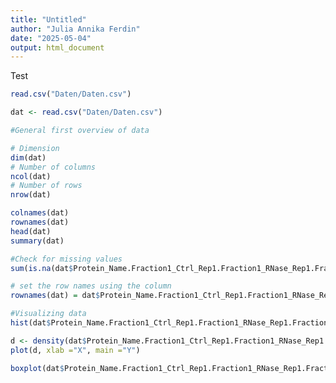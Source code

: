 ```yaml
---
title: "Untitled"
author: "Julia Annika Ferdin"
date: "2025-05-04"
output: html_document
---
```


Test



```r
read.csv("Daten/Daten.csv")

dat <- read.csv("Daten/Daten.csv")
```

```r
#General first overview of data

# Dimension
dim(dat)
# Number of columns
ncol(dat)
# Number of rows
nrow(dat)

colnames(dat)
rownames(dat)
head(dat)
summary(dat)
```

```r
#Check for missing values
sum(is.na(dat$Protein_Name.Fraction1_Ctrl_Rep1.Fraction1_RNase_Rep1.Fraction1_Ctrl_Rep2.Fraction1_RNase_Rep2.Fraction1_Ctrl_Rep3.Fraction1_RNase_Rep3.Fraction2_Ctrl_Rep1.Fraction2_RNase_Rep1.Fraction2_Ctrl_Rep2.Fraction2_RNase_Rep2.Fraction2_Ctrl_Rep3.Fraction2_RNase_Rep3.Fraction3_Ctrl_Rep1.Fraction3_RNase_Rep1.Fraction3_Ctrl_Rep2.Fraction3_RNase_Rep2.Fraction3_Ctrl_Rep3.Fraction3_RNase_Rep3.Fraction4_Ctrl_Rep1.Fraction4_RNase_Rep1.Fraction4_Ctrl_Rep2.Fraction4_RNase_Rep2.Fraction4_Ctrl_Rep3.Fraction4_RNase_Rep3.Fraction5_Ctrl_Rep1.Fraction5_RNase_Rep1.Fraction5_Ctrl_Rep2.Fraction5_RNase_Rep2.Fraction5_Ctrl_Rep3.Fraction5_RNase_Rep3.Fraction6_Ctrl_Rep1.Fraction6_RNase_Rep1.Fraction6_Ctrl_Rep2.Fraction6_RNase_Rep2.Fraction6_Ctrl_Rep3.Fraction6_RNase_Rep3.Fraction7_Ctrl_Rep1.Fraction7_RNase_Rep1.Fraction7_Ctrl_Rep2.Fraction7_RNase_Rep2.Fraction7_Ctrl_Rep3.Fraction7_RNase_Rep3.Fraction8_Ctrl_Rep1.Fraction8_RNase_Rep1.Fraction8_Ctrl_Rep2.Fraction8_RNase_Rep2.Fraction8_Ctrl_Rep3.Fraction8_RNase_Rep3.Fraction9_Ctrl_Rep1.Fraction9_RNase_Rep1.Fraction9_Ctrl_Rep2.Fraction9_RNase_Rep2.Fraction9_Ctrl_Rep3.Fraction9_RNase_Rep3.Fraction10_Ctrl_Rep1.Fraction10_RNase_Rep1.Fraction10_Ctrl_Rep2.Fraction10_RNase_Rep2.Fraction10_Ctrl_Rep3.Fraction10_RNase_Rep3.Fraction11_Ctrl_Rep1.Fraction11_RNase_Rep1.Fraction11_Ctrl_Rep2.Fraction11_RNase_Rep2.Fraction11_Ctrl_Rep3.Fraction11_RNase_Rep3.Fraction12_Ctrl_Rep1.Fraction12_RNase_Rep1.Fraction12_Ctrl_Rep2.Fraction12_RNase_Rep2.Fraction12_Ctrl_Rep3.Fraction12_RNase_Rep3.Fraction13_Ctrl_Rep1.Fraction13_RNase_Rep1.Fraction13_Ctrl_Rep2.Fraction13_RNase_Rep2.Fraction13_Ctrl_Rep3.Fraction13_RNase_Rep3.Fraction14_Ctrl_Rep1.Fraction14_RNase_Rep1.Fraction14_Ctrl_Rep2.Fraction14_RNase_Rep2.Fraction14_Ctrl_Rep3.Fraction14_RNase_Rep3.Fraction15_Ctrl_Rep1.Fraction15_RNase_Rep1.Fraction15_Ctrl_Rep2.Fraction15_RNase_Rep2.Fraction15_Ctrl_Rep3.Fraction15_RNase_Rep3.Fraction16_Ctrl_Rep1.Fraction16_RNase_Rep1.Fraction16_Ctrl_Rep2.Fraction16_RNase_Rep2.Fraction16_Ctrl_Rep3.Fraction16_RNase_Rep3.Fraction17_Ctrl_Rep1.Fraction17_RNase_Rep1.Fraction17_Ctrl_Rep2.Fraction17_RNase_Rep2.Fraction17_Ctrl_Rep3.Fraction17_RNase_Rep3.Fraction18_Ctrl_Rep1.Fraction18_RNase_Rep1.Fraction18_Ctrl_Rep2.Fraction18_RNase_Rep2.Fraction18_Ctrl_Rep3.Fraction18_RNase_Rep3.Fraction19_Ctrl_Rep1.Fraction19_RNase_Rep1.Fraction19_Ctrl_Rep2.Fraction19_RNase_Rep2.Fraction19_Ctrl_Rep3.Fraction19_RNase_Rep3.Fraction20_Ctrl_Rep1.Fraction20_RNase_Rep1.Fraction20_Ctrl_Rep2.Fraction20_RNase_Rep2.Fraction20_Ctrl_Rep3.Fraction20_RNase_Rep3.Fraction21_Ctrl_Rep1.Fraction21_RNase_Rep1.Fraction21_Ctrl_Rep2.Fraction21_RNase_Rep2.Fraction21_Ctrl_Rep3.Fraction21_RNase_Rep3.Fraction22_Ctrl_Rep1.Fraction22_RNase_Rep1.Fraction22_Ctrl_Rep2.Fraction22_RNase_Rep2.Fraction22_Ctrl_Rep3.Fraction22_RNase_Rep3.Fraction23_Ctrl_Rep1.Fraction23_RNase_Rep1.Fraction23_Ctrl_Rep2.Fraction23_RNase_Rep2.Fraction23_Ctrl_Rep3.Fraction23_RNase_Rep3.Fraction24_Ctrl_Rep1.Fraction24_RNase_Rep1.Fraction24_Ctrl_Rep2.Fraction24_RNase_Rep2.Fraction24_Ctrl_Rep3.Fraction24_RNase_Rep3.Fraction25_Ctrl_Rep1.Fraction25_RNase_Rep1.Fraction25_Ctrl_Rep2.Fraction25_RNase_Rep2.Fraction25_Ctrl_Rep3.Fraction25_RNase_Rep3))
```
```r
# set the row names using the column
rownames(dat) = dat$Protein_Name.Fraction1_Ctrl_Rep1.Fraction1_RNase_Rep1.Fraction1_Ctrl_Rep2.Fraction1_RNase_Rep2.Fraction1_Ctrl_Rep3.Fraction1_RNase_Rep3.Fraction2_Ctrl_Rep1.Fraction2_RNase_Rep1.Fraction2_Ctrl_Rep2.Fraction2_RNase_Rep2.Fraction2_Ctrl_Rep3.Fraction2_RNase_Rep3.Fraction3_Ctrl_Rep1.Fraction3_RNase_Rep1.Fraction3_Ctrl_Rep2.Fraction3_RNase_Rep2.Fraction3_Ctrl_Rep3.Fraction3_RNase_Rep3.Fraction4_Ctrl_Rep1.Fraction4_RNase_Rep1.Fraction4_Ctrl_Rep2.Fraction4_RNase_Rep2.Fraction4_Ctrl_Rep3.Fraction4_RNase_Rep3.Fraction5_Ctrl_Rep1.Fraction5_RNase_Rep1.Fraction5_Ctrl_Rep2.Fraction5_RNase_Rep2.Fraction5_Ctrl_Rep3.Fraction5_RNase_Rep3.Fraction6_Ctrl_Rep1.Fraction6_RNase_Rep1.Fraction6_Ctrl_Rep2.Fraction6_RNase_Rep2.Fraction6_Ctrl_Rep3.Fraction6_RNase_Rep3.Fraction7_Ctrl_Rep1.Fraction7_RNase_Rep1.Fraction7_Ctrl_Rep2.Fraction7_RNase_Rep2.Fraction7_Ctrl_Rep3.Fraction7_RNase_Rep3.Fraction8_Ctrl_Rep1.Fraction8_RNase_Rep1.Fraction8_Ctrl_Rep2.Fraction8_RNase_Rep2.Fraction8_Ctrl_Rep3.Fraction8_RNase_Rep3.Fraction9_Ctrl_Rep1.Fraction9_RNase_Rep1.Fraction9_Ctrl_Rep2.Fraction9_RNase_Rep2.Fraction9_Ctrl_Rep3.Fraction9_RNase_Rep3.Fraction10_Ctrl_Rep1.Fraction10_RNase_Rep1.Fraction10_Ctrl_Rep2.Fraction10_RNase_Rep2.Fraction10_Ctrl_Rep3.Fraction10_RNase_Rep3.Fraction11_Ctrl_Rep1.Fraction11_RNase_Rep1.Fraction11_Ctrl_Rep2.Fraction11_RNase_Rep2.Fraction11_Ctrl_Rep3.Fraction11_RNase_Rep3.Fraction12_Ctrl_Rep1.Fraction12_RNase_Rep1.Fraction12_Ctrl_Rep2.Fraction12_RNase_Rep2.Fraction12_Ctrl_Rep3.Fraction12_RNase_Rep3.Fraction13_Ctrl_Rep1.Fraction13_RNase_Rep1.Fraction13_Ctrl_Rep2.Fraction13_RNase_Rep2.Fraction13_Ctrl_Rep3.Fraction13_RNase_Rep3.Fraction14_Ctrl_Rep1.Fraction14_RNase_Rep1.Fraction14_Ctrl_Rep2.Fraction14_RNase_Rep2.Fraction14_Ctrl_Rep3.Fraction14_RNase_Rep3.Fraction15_Ctrl_Rep1.Fraction15_RNase_Rep1.Fraction15_Ctrl_Rep2.Fraction15_RNase_Rep2.Fraction15_Ctrl_Rep3.Fraction15_RNase_Rep3.Fraction16_Ctrl_Rep1.Fraction16_RNase_Rep1.Fraction16_Ctrl_Rep2.Fraction16_RNase_Rep2.Fraction16_Ctrl_Rep3.Fraction16_RNase_Rep3.Fraction17_Ctrl_Rep1.Fraction17_RNase_Rep1.Fraction17_Ctrl_Rep2.Fraction17_RNase_Rep2.Fraction17_Ctrl_Rep3.Fraction17_RNase_Rep3.Fraction18_Ctrl_Rep1.Fraction18_RNase_Rep1.Fraction18_Ctrl_Rep2.Fraction18_RNase_Rep2.Fraction18_Ctrl_Rep3.Fraction18_RNase_Rep3.Fraction19_Ctrl_Rep1.Fraction19_RNase_Rep1.Fraction19_Ctrl_Rep2.Fraction19_RNase_Rep2.Fraction19_Ctrl_Rep3.Fraction19_RNase_Rep3.Fraction20_Ctrl_Rep1.Fraction20_RNase_Rep1.Fraction20_Ctrl_Rep2.Fraction20_RNase_Rep2.Fraction20_Ctrl_Rep3.Fraction20_RNase_Rep3.Fraction21_Ctrl_Rep1.Fraction21_RNase_Rep1.Fraction21_Ctrl_Rep2.Fraction21_RNase_Rep2.Fraction21_Ctrl_Rep3.Fraction21_RNase_Rep3.Fraction22_Ctrl_Rep1.Fraction22_RNase_Rep1.Fraction22_Ctrl_Rep2.Fraction22_RNase_Rep2.Fraction22_Ctrl_Rep3.Fraction22_RNase_Rep3.Fraction23_Ctrl_Rep1.Fraction23_RNase_Rep1.Fraction23_Ctrl_Rep2.Fraction23_RNase_Rep2.Fraction23_Ctrl_Rep3.Fraction23_RNase_Rep3.Fraction24_Ctrl_Rep1.Fraction24_RNase_Rep1.Fraction24_Ctrl_Rep2.Fraction24_RNase_Rep2.Fraction24_Ctrl_Rep3.Fraction24_RNase_Rep3.Fraction25_Ctrl_Rep1.Fraction25_RNase_Rep1.Fraction25_Ctrl_Rep2.Fraction25_RNase_Rep2.Fraction25_Ctrl_Rep3.Fraction25_RNase_Rep3
```

```r
#Visualizing data
hist(dat$Protein_Name.Fraction1_Ctrl_Rep1.Fraction1_RNase_Rep1.Fraction1_Ctrl_Rep2.Fraction1_RNase_Rep2.Fraction1_Ctrl_Rep3.Fraction1_RNase_Rep3.Fraction2_Ctrl_Rep1.Fraction2_RNase_Rep1.Fraction2_Ctrl_Rep2.Fraction2_RNase_Rep2.Fraction2_Ctrl_Rep3.Fraction2_RNase_Rep3.Fraction3_Ctrl_Rep1.Fraction3_RNase_Rep1.Fraction3_Ctrl_Rep2.Fraction3_RNase_Rep2.Fraction3_Ctrl_Rep3.Fraction3_RNase_Rep3.Fraction4_Ctrl_Rep1.Fraction4_RNase_Rep1.Fraction4_Ctrl_Rep2.Fraction4_RNase_Rep2.Fraction4_Ctrl_Rep3.Fraction4_RNase_Rep3.Fraction5_Ctrl_Rep1.Fraction5_RNase_Rep1.Fraction5_Ctrl_Rep2.Fraction5_RNase_Rep2.Fraction5_Ctrl_Rep3.Fraction5_RNase_Rep3.Fraction6_Ctrl_Rep1.Fraction6_RNase_Rep1.Fraction6_Ctrl_Rep2.Fraction6_RNase_Rep2.Fraction6_Ctrl_Rep3.Fraction6_RNase_Rep3.Fraction7_Ctrl_Rep1.Fraction7_RNase_Rep1.Fraction7_Ctrl_Rep2.Fraction7_RNase_Rep2.Fraction7_Ctrl_Rep3.Fraction7_RNase_Rep3.Fraction8_Ctrl_Rep1.Fraction8_RNase_Rep1.Fraction8_Ctrl_Rep2.Fraction8_RNase_Rep2.Fraction8_Ctrl_Rep3.Fraction8_RNase_Rep3.Fraction9_Ctrl_Rep1.Fraction9_RNase_Rep1.Fraction9_Ctrl_Rep2.Fraction9_RNase_Rep2.Fraction9_Ctrl_Rep3.Fraction9_RNase_Rep3.Fraction10_Ctrl_Rep1.Fraction10_RNase_Rep1.Fraction10_Ctrl_Rep2.Fraction10_RNase_Rep2.Fraction10_Ctrl_Rep3.Fraction10_RNase_Rep3.Fraction11_Ctrl_Rep1.Fraction11_RNase_Rep1.Fraction11_Ctrl_Rep2.Fraction11_RNase_Rep2.Fraction11_Ctrl_Rep3.Fraction11_RNase_Rep3.Fraction12_Ctrl_Rep1.Fraction12_RNase_Rep1.Fraction12_Ctrl_Rep2.Fraction12_RNase_Rep2.Fraction12_Ctrl_Rep3.Fraction12_RNase_Rep3.Fraction13_Ctrl_Rep1.Fraction13_RNase_Rep1.Fraction13_Ctrl_Rep2.Fraction13_RNase_Rep2.Fraction13_Ctrl_Rep3.Fraction13_RNase_Rep3.Fraction14_Ctrl_Rep1.Fraction14_RNase_Rep1.Fraction14_Ctrl_Rep2.Fraction14_RNase_Rep2.Fraction14_Ctrl_Rep3.Fraction14_RNase_Rep3.Fraction15_Ctrl_Rep1.Fraction15_RNase_Rep1.Fraction15_Ctrl_Rep2.Fraction15_RNase_Rep2.Fraction15_Ctrl_Rep3.Fraction15_RNase_Rep3.Fraction16_Ctrl_Rep1.Fraction16_RNase_Rep1.Fraction16_Ctrl_Rep2.Fraction16_RNase_Rep2.Fraction16_Ctrl_Rep3.Fraction16_RNase_Rep3.Fraction17_Ctrl_Rep1.Fraction17_RNase_Rep1.Fraction17_Ctrl_Rep2.Fraction17_RNase_Rep2.Fraction17_Ctrl_Rep3.Fraction17_RNase_Rep3.Fraction18_Ctrl_Rep1.Fraction18_RNase_Rep1.Fraction18_Ctrl_Rep2.Fraction18_RNase_Rep2.Fraction18_Ctrl_Rep3.Fraction18_RNase_Rep3.Fraction19_Ctrl_Rep1.Fraction19_RNase_Rep1.Fraction19_Ctrl_Rep2.Fraction19_RNase_Rep2.Fraction19_Ctrl_Rep3.Fraction19_RNase_Rep3.Fraction20_Ctrl_Rep1.Fraction20_RNase_Rep1.Fraction20_Ctrl_Rep2.Fraction20_RNase_Rep2.Fraction20_Ctrl_Rep3.Fraction20_RNase_Rep3.Fraction21_Ctrl_Rep1.Fraction21_RNase_Rep1.Fraction21_Ctrl_Rep2.Fraction21_RNase_Rep2.Fraction21_Ctrl_Rep3.Fraction21_RNase_Rep3.Fraction22_Ctrl_Rep1.Fraction22_RNase_Rep1.Fraction22_Ctrl_Rep2.Fraction22_RNase_Rep2.Fraction22_Ctrl_Rep3.Fraction22_RNase_Rep3.Fraction23_Ctrl_Rep1.Fraction23_RNase_Rep1.Fraction23_Ctrl_Rep2.Fraction23_RNase_Rep2.Fraction23_Ctrl_Rep3.Fraction23_RNase_Rep3.Fraction24_Ctrl_Rep1.Fraction24_RNase_Rep1.Fraction24_Ctrl_Rep2.Fraction24_RNase_Rep2.Fraction24_Ctrl_Rep3.Fraction24_RNase_Rep3.Fraction25_Ctrl_Rep1.Fraction25_RNase_Rep1.Fraction25_Ctrl_Rep2.Fraction25_RNase_Rep2.Fraction25_Ctrl_Rep3.Fraction25_RNase_Rep3, xlab ="X", main ="Y")

d <- density(dat$Protein_Name.Fraction1_Ctrl_Rep1.Fraction1_RNase_Rep1.Fraction1_Ctrl_Rep2.Fraction1_RNase_Rep2.Fraction1_Ctrl_Rep3.Fraction1_RNase_Rep3.Fraction2_Ctrl_Rep1.Fraction2_RNase_Rep1.Fraction2_Ctrl_Rep2.Fraction2_RNase_Rep2.Fraction2_Ctrl_Rep3.Fraction2_RNase_Rep3.Fraction3_Ctrl_Rep1.Fraction3_RNase_Rep1.Fraction3_Ctrl_Rep2.Fraction3_RNase_Rep2.Fraction3_Ctrl_Rep3.Fraction3_RNase_Rep3.Fraction4_Ctrl_Rep1.Fraction4_RNase_Rep1.Fraction4_Ctrl_Rep2.Fraction4_RNase_Rep2.Fraction4_Ctrl_Rep3.Fraction4_RNase_Rep3.Fraction5_Ctrl_Rep1.Fraction5_RNase_Rep1.Fraction5_Ctrl_Rep2.Fraction5_RNase_Rep2.Fraction5_Ctrl_Rep3.Fraction5_RNase_Rep3.Fraction6_Ctrl_Rep1.Fraction6_RNase_Rep1.Fraction6_Ctrl_Rep2.Fraction6_RNase_Rep2.Fraction6_Ctrl_Rep3.Fraction6_RNase_Rep3.Fraction7_Ctrl_Rep1.Fraction7_RNase_Rep1.Fraction7_Ctrl_Rep2.Fraction7_RNase_Rep2.Fraction7_Ctrl_Rep3.Fraction7_RNase_Rep3.Fraction8_Ctrl_Rep1.Fraction8_RNase_Rep1.Fraction8_Ctrl_Rep2.Fraction8_RNase_Rep2.Fraction8_Ctrl_Rep3.Fraction8_RNase_Rep3.Fraction9_Ctrl_Rep1.Fraction9_RNase_Rep1.Fraction9_Ctrl_Rep2.Fraction9_RNase_Rep2.Fraction9_Ctrl_Rep3.Fraction9_RNase_Rep3.Fraction10_Ctrl_Rep1.Fraction10_RNase_Rep1.Fraction10_Ctrl_Rep2.Fraction10_RNase_Rep2.Fraction10_Ctrl_Rep3.Fraction10_RNase_Rep3.Fraction11_Ctrl_Rep1.Fraction11_RNase_Rep1.Fraction11_Ctrl_Rep2.Fraction11_RNase_Rep2.Fraction11_Ctrl_Rep3.Fraction11_RNase_Rep3.Fraction12_Ctrl_Rep1.Fraction12_RNase_Rep1.Fraction12_Ctrl_Rep2.Fraction12_RNase_Rep2.Fraction12_Ctrl_Rep3.Fraction12_RNase_Rep3.Fraction13_Ctrl_Rep1.Fraction13_RNase_Rep1.Fraction13_Ctrl_Rep2.Fraction13_RNase_Rep2.Fraction13_Ctrl_Rep3.Fraction13_RNase_Rep3.Fraction14_Ctrl_Rep1.Fraction14_RNase_Rep1.Fraction14_Ctrl_Rep2.Fraction14_RNase_Rep2.Fraction14_Ctrl_Rep3.Fraction14_RNase_Rep3.Fraction15_Ctrl_Rep1.Fraction15_RNase_Rep1.Fraction15_Ctrl_Rep2.Fraction15_RNase_Rep2.Fraction15_Ctrl_Rep3.Fraction15_RNase_Rep3.Fraction16_Ctrl_Rep1.Fraction16_RNase_Rep1.Fraction16_Ctrl_Rep2.Fraction16_RNase_Rep2.Fraction16_Ctrl_Rep3.Fraction16_RNase_Rep3.Fraction17_Ctrl_Rep1.Fraction17_RNase_Rep1.Fraction17_Ctrl_Rep2.Fraction17_RNase_Rep2.Fraction17_Ctrl_Rep3.Fraction17_RNase_Rep3.Fraction18_Ctrl_Rep1.Fraction18_RNase_Rep1.Fraction18_Ctrl_Rep2.Fraction18_RNase_Rep2.Fraction18_Ctrl_Rep3.Fraction18_RNase_Rep3.Fraction19_Ctrl_Rep1.Fraction19_RNase_Rep1.Fraction19_Ctrl_Rep2.Fraction19_RNase_Rep2.Fraction19_Ctrl_Rep3.Fraction19_RNase_Rep3.Fraction20_Ctrl_Rep1.Fraction20_RNase_Rep1.Fraction20_Ctrl_Rep2.Fraction20_RNase_Rep2.Fraction20_Ctrl_Rep3.Fraction20_RNase_Rep3.Fraction21_Ctrl_Rep1.Fraction21_RNase_Rep1.Fraction21_Ctrl_Rep2.Fraction21_RNase_Rep2.Fraction21_Ctrl_Rep3.Fraction21_RNase_Rep3.Fraction22_Ctrl_Rep1.Fraction22_RNase_Rep1.Fraction22_Ctrl_Rep2.Fraction22_RNase_Rep2.Fraction22_Ctrl_Rep3.Fraction22_RNase_Rep3.Fraction23_Ctrl_Rep1.Fraction23_RNase_Rep1.Fraction23_Ctrl_Rep2.Fraction23_RNase_Rep2.Fraction23_Ctrl_Rep3.Fraction23_RNase_Rep3.Fraction24_Ctrl_Rep1.Fraction24_RNase_Rep1.Fraction24_Ctrl_Rep2.Fraction24_RNase_Rep2.Fraction24_Ctrl_Rep3.Fraction24_RNase_Rep3.Fraction25_Ctrl_Rep1.Fraction25_RNase_Rep1.Fraction25_Ctrl_Rep2.Fraction25_RNase_Rep2.Fraction25_Ctrl_Rep3.Fraction25_RNase_Rep3)
plot(d, xlab ="X", main ="Y")

boxplot(dat$Protein_Name.Fraction1_Ctrl_Rep1.Fraction1_RNase_Rep1.Fraction1_Ctrl_Rep2.Fraction1_RNase_Rep2.Fraction1_Ctrl_Rep3.Fraction1_RNase_Rep3.Fraction2_Ctrl_Rep1.Fraction2_RNase_Rep1.Fraction2_Ctrl_Rep2.Fraction2_RNase_Rep2.Fraction2_Ctrl_Rep3.Fraction2_RNase_Rep3.Fraction3_Ctrl_Rep1.Fraction3_RNase_Rep1.Fraction3_Ctrl_Rep2.Fraction3_RNase_Rep2.Fraction3_Ctrl_Rep3.Fraction3_RNase_Rep3.Fraction4_Ctrl_Rep1.Fraction4_RNase_Rep1.Fraction4_Ctrl_Rep2.Fraction4_RNase_Rep2.Fraction4_Ctrl_Rep3.Fraction4_RNase_Rep3.Fraction5_Ctrl_Rep1.Fraction5_RNase_Rep1.Fraction5_Ctrl_Rep2.Fraction5_RNase_Rep2.Fraction5_Ctrl_Rep3.Fraction5_RNase_Rep3.Fraction6_Ctrl_Rep1.Fraction6_RNase_Rep1.Fraction6_Ctrl_Rep2.Fraction6_RNase_Rep2.Fraction6_Ctrl_Rep3.Fraction6_RNase_Rep3.Fraction7_Ctrl_Rep1.Fraction7_RNase_Rep1.Fraction7_Ctrl_Rep2.Fraction7_RNase_Rep2.Fraction7_Ctrl_Rep3.Fraction7_RNase_Rep3.Fraction8_Ctrl_Rep1.Fraction8_RNase_Rep1.Fraction8_Ctrl_Rep2.Fraction8_RNase_Rep2.Fraction8_Ctrl_Rep3.Fraction8_RNase_Rep3.Fraction9_Ctrl_Rep1.Fraction9_RNase_Rep1.Fraction9_Ctrl_Rep2.Fraction9_RNase_Rep2.Fraction9_Ctrl_Rep3.Fraction9_RNase_Rep3.Fraction10_Ctrl_Rep1.Fraction10_RNase_Rep1.Fraction10_Ctrl_Rep2.Fraction10_RNase_Rep2.Fraction10_Ctrl_Rep3.Fraction10_RNase_Rep3.Fraction11_Ctrl_Rep1.Fraction11_RNase_Rep1.Fraction11_Ctrl_Rep2.Fraction11_RNase_Rep2.Fraction11_Ctrl_Rep3.Fraction11_RNase_Rep3.Fraction12_Ctrl_Rep1.Fraction12_RNase_Rep1.Fraction12_Ctrl_Rep2.Fraction12_RNase_Rep2.Fraction12_Ctrl_Rep3.Fraction12_RNase_Rep3.Fraction13_Ctrl_Rep1.Fraction13_RNase_Rep1.Fraction13_Ctrl_Rep2.Fraction13_RNase_Rep2.Fraction13_Ctrl_Rep3.Fraction13_RNase_Rep3.Fraction14_Ctrl_Rep1.Fraction14_RNase_Rep1.Fraction14_Ctrl_Rep2.Fraction14_RNase_Rep2.Fraction14_Ctrl_Rep3.Fraction14_RNase_Rep3.Fraction15_Ctrl_Rep1.Fraction15_RNase_Rep1.Fraction15_Ctrl_Rep2.Fraction15_RNase_Rep2.Fraction15_Ctrl_Rep3.Fraction15_RNase_Rep3.Fraction16_Ctrl_Rep1.Fraction16_RNase_Rep1.Fraction16_Ctrl_Rep2.Fraction16_RNase_Rep2.Fraction16_Ctrl_Rep3.Fraction16_RNase_Rep3.Fraction17_Ctrl_Rep1.Fraction17_RNase_Rep1.Fraction17_Ctrl_Rep2.Fraction17_RNase_Rep2.Fraction17_Ctrl_Rep3.Fraction17_RNase_Rep3.Fraction18_Ctrl_Rep1.Fraction18_RNase_Rep1.Fraction18_Ctrl_Rep2.Fraction18_RNase_Rep2.Fraction18_Ctrl_Rep3.Fraction18_RNase_Rep3.Fraction19_Ctrl_Rep1.Fraction19_RNase_Rep1.Fraction19_Ctrl_Rep2.Fraction19_RNase_Rep2.Fraction19_Ctrl_Rep3.Fraction19_RNase_Rep3.Fraction20_Ctrl_Rep1.Fraction20_RNase_Rep1.Fraction20_Ctrl_Rep2.Fraction20_RNase_Rep2.Fraction20_Ctrl_Rep3.Fraction20_RNase_Rep3.Fraction21_Ctrl_Rep1.Fraction21_RNase_Rep1.Fraction21_Ctrl_Rep2.Fraction21_RNase_Rep2.Fraction21_Ctrl_Rep3.Fraction21_RNase_Rep3.Fraction22_Ctrl_Rep1.Fraction22_RNase_Rep1.Fraction22_Ctrl_Rep2.Fraction22_RNase_Rep2.Fraction22_Ctrl_Rep3.Fraction22_RNase_Rep3.Fraction23_Ctrl_Rep1.Fraction23_RNase_Rep1.Fraction23_Ctrl_Rep2.Fraction23_RNase_Rep2.Fraction23_Ctrl_Rep3.Fraction23_RNase_Rep3.Fraction24_Ctrl_Rep1.Fraction24_RNase_Rep1.Fraction24_Ctrl_Rep2.Fraction24_RNase_Rep2.Fraction24_Ctrl_Rep3.Fraction24_RNase_Rep3.Fraction25_Ctrl_Rep1.Fraction25_RNase_Rep1.Fraction25_Ctrl_Rep2.Fraction25_RNase_Rep2.Fraction25_Ctrl_Rep3.Fraction25_RNase_Rep3, xlab ="X", horizontal = TRUE)
```

